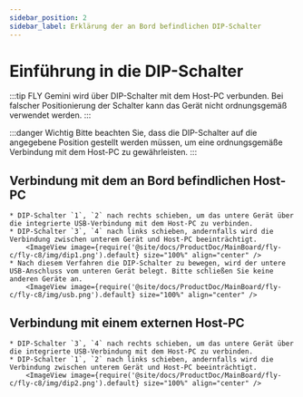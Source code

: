 ```yaml
---
sidebar_position: 2
sidebar_label: Erklärung der an Bord befindlichen DIP-Schalter
---
```




# Einführung in die DIP-Schalter

:::tip
FLY Gemini wird über DIP-Schalter mit dem Host-PC verbunden. Bei falscher Positionierung der Schalter kann das Gerät nicht ordnungsgemäß verwendet werden.
:::

:::danger Wichtig
Bitte beachten Sie, dass die DIP-Schalter auf die angegebene Position gestellt werden müssen, um eine ordnungsgemäße Verbindung mit dem Host-PC zu gewährleisten.
:::

## Verbindung mit dem an Bord befindlichen Host-PC

    * DIP-Schalter `1`, `2` nach rechts schieben, um das untere Gerät über die integrierte USB-Verbindung mit dem Host-PC zu verbinden.
    * DIP-Schalter `3`, `4` nach links schieben, andernfalls wird die Verbindung zwischen unterem Gerät und Host-PC beeinträchtigt.
        <ImageView image={require('@site/docs/ProductDoc/MainBoard/fly-c/fly-c8/img/dip1.png').default} size="100%" align="center" />
    * Nach diesem Verfahren die DIP-Schalter zu bewegen, wird der untere USB-Anschluss vom unteren Gerät belegt. Bitte schließen Sie keine anderen Geräte an.
        <ImageView image={require('@site/docs/ProductDoc/MainBoard/fly-c/fly-c8/img/usb.png').default} size="100%" align="center" />


## Verbindung mit einem externen Host-PC

    * DIP-Schalter `3`, `4` nach rechts schieben, um das untere Gerät über die integrierte USB-Verbindung mit dem Host-PC zu verbinden.
    * DIP-Schalter `1`, `2` nach links schieben, andernfalls wird die Verbindung zwischen unterem Gerät und Host-PC beeinträchtigt.
        <ImageView image={require('@site/docs/ProductDoc/MainBoard/fly-c/fly-c8/img/dip2.png').default} size="100%" align="center" />

